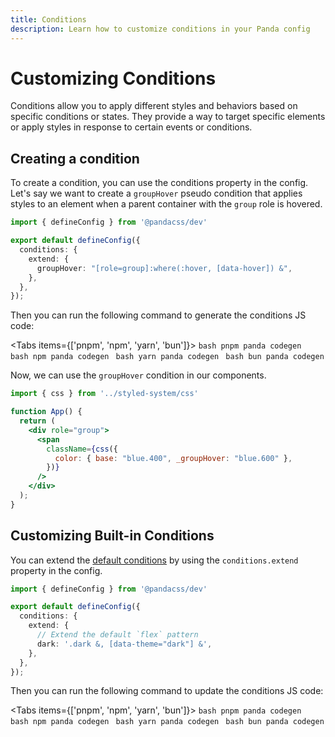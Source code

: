 ```yaml
---
title: Conditions
description: Learn how to customize conditions in your Panda config
---
```


# Customizing Conditions

Conditions allow you to apply different styles and behaviors based on specific conditions or states. They provide a way to target specific elements or apply styles in response to certain events or conditions.

## Creating a condition

To create a condition, you can use the conditions property in the config. Let's say we want to create a `groupHover` pseudo condition that applies styles to an element when a parent container with the `group` role is hovered.

```ts filename="panda.config.ts"
import { defineConfig } from '@pandacss/dev'

export default defineConfig({
  conditions: {
    extend: {
      groupHover: "[role=group]:where(:hover, [data-hover]) &",
    },
  },
});
```


Then you can run the following command to generate the conditions JS code:

<Tabs items={['pnpm', 'npm', 'yarn', 'bun']}>
  <Tab>
    ```bash
    pnpm panda codegen
    ```
  </Tab>
  <Tab>
    ```bash
    npm panda codegen
    ```
  </Tab>
  <Tab>
    ```bash
    yarn panda codegen
    ```
  </Tab>
  <Tab>
    ```bash
    bun panda codegen
    ```
  </Tab>
</Tabs>

Now, we can use the `groupHover` condition in our components.

```jsx
import { css } from '../styled-system/css'

function App() {
  return (
    <div role="group">
      <span
        className={css({
          color: { base: "blue.400", _groupHover: "blue.600" },
        })}
      />
    </div>
  );
}
```

## Customizing Built-in Conditions

You can extend the [default conditions](/docs/concepts/conditional-styles#reference) by using the `conditions.extend` property in the config.


```ts filename="panda.config.ts"
import { defineConfig } from '@pandacss/dev'

export default defineConfig({
  conditions: {
    extend: {
      // Extend the default `flex` pattern
      dark: '.dark &, [data-theme="dark"] &',
    },
  },
});
```

Then you can run the following command to update the conditions JS code:

<Tabs items={['pnpm', 'npm', 'yarn', 'bun']}>
  <Tab>
    ```bash
    pnpm panda codegen
    ```
  </Tab>
  <Tab>
    ```bash
    npm panda codegen
    ```
  </Tab>
  <Tab>
    ```bash
    yarn panda codegen
    ```
  </Tab>
  <Tab>
    ```bash
    bun panda codegen
    ```
  </Tab>
</Tabs>
